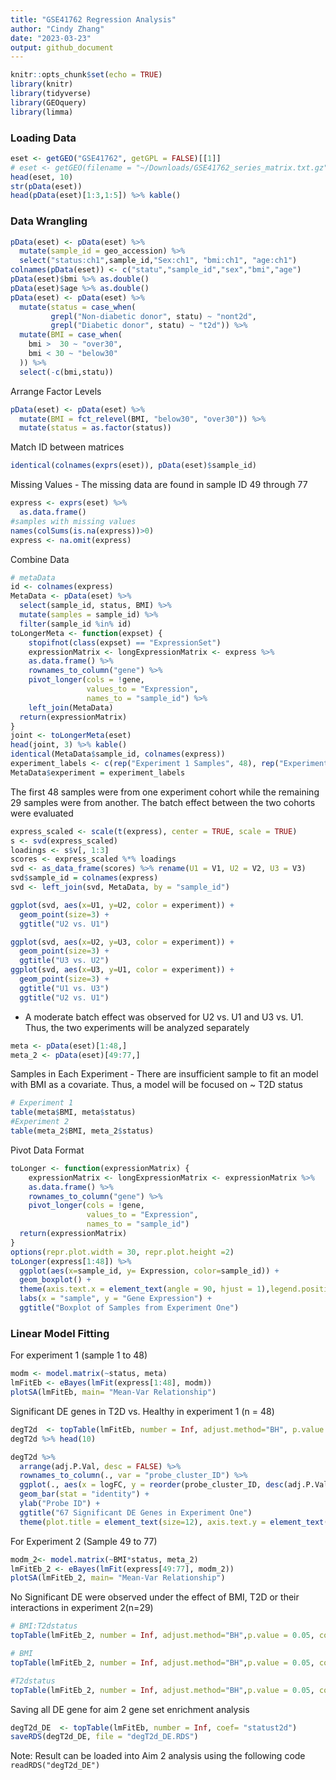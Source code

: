 ```yaml
---
title: "GSE41762 Regression Analysis"
author: "Cindy Zhang"
date: "2023-03-23"
output: github_document
---
```


```r
knitr::opts_chunk$set(echo = TRUE)
library(knitr)
library(tidyverse)
library(GEOquery)
library(limma)

```
### Loading Data
```r
eset <- getGEO("GSE41762", getGPL = FALSE)[[1]]
# eset <- getGEO(filename = "~/Downloads/GSE41762_series_matrix.txt.gz", getGPL = FALSE)
head(eset, 10)
str(pData(eset))
head(pData(eset)[1:3,1:5]) %>% kable()
```
### Data Wrangling
```r
pData(eset) <- pData(eset) %>%
  mutate(sample_id = geo_accession) %>% 
  select("status:ch1",sample_id,"Sex:ch1", "bmi:ch1", "age:ch1") 
colnames(pData(eset)) <- c("statu","sample_id","sex","bmi","age")
pData(eset)$bmi %>% as.double()
pData(eset)$age %>% as.double()
pData(eset) <- pData(eset) %>% 
  mutate(status = case_when(
         grepl("Non-diabetic donor", statu) ~ "nont2d",
         grepl("Diabetic donor", statu) ~ "t2d")) %>%
  mutate(BMI = case_when(
    bmi >  30 ~ "over30",
    bmi < 30 ~ "below30"
  )) %>% 
  select(-c(bmi,statu))
```
Arrange Factor Levels
```r
pData(eset) <- pData(eset) %>% 
  mutate(BMI = fct_relevel(BMI, "below30", "over30")) %>% 
  mutate(status = as.factor(status))
```
Match ID between matrices
```r
identical(colnames(exprs(eset)), pData(eset)$sample_id)
```
Missing Values
-   The missing data are found in sample ID 49 through 77
```r
express <- exprs(eset) %>% 
  as.data.frame() 
#samples with missing values 
names(colSums(is.na(express))>0)
express <- na.omit(express)
```
Combine Data
```r
# metaData
id <- colnames(express)
MetaData <- pData(eset) %>% 
  select(sample_id, status, BMI) %>% 
  mutate(samples = sample_id) %>% 
  filter(sample_id %in% id)
toLongerMeta <- function(expset) {
    stopifnot(class(expset) == "ExpressionSet")
    expressionMatrix <- longExpressionMatrix <- express %>% 
    as.data.frame() %>%
    rownames_to_column("gene") %>%
    pivot_longer(cols = !gene, 
                 values_to = "Expression",
                 names_to = "sample_id") %>%
    left_join(MetaData)
  return(expressionMatrix)
}
joint <- toLongerMeta(eset)
head(joint, 3) %>% kable()
identical(MetaData$sample_id, colnames(express))
experiment_labels <- c(rep("Experiment 1 Samples", 48), rep("Experiment 2 Samples", 29))
MetaData$experiment = experiment_labels
```
The first 48 samples were from one experiment cohort while the remaining 29 samples were from another. The batch effect between the two cohorts were evaluated   
```r
express_scaled <- scale(t(express), center = TRUE, scale = TRUE)
s <- svd(express_scaled)
loadings <- s$v[, 1:3]
scores <- express_scaled %*% loadings
svd <- as_data_frame(scores) %>% rename(U1 = V1, U2 = V2, U3 = V3) 
svd$sample_id = colnames(express)
svd <- left_join(svd, MetaData, by = "sample_id")

ggplot(svd, aes(x=U1, y=U2, color = experiment)) + 
  geom_point(size=3) +
  ggtitle("U2 vs. U1")

ggplot(svd, aes(x=U2, y=U3, color = experiment)) + 
  geom_point(size=3) +
  ggtitle("U3 vs. U2")
ggplot(svd, aes(x=U3, y=U1, color = experiment)) + 
  geom_point(size=3) +
  ggtitle("U1 vs. U3")
  ggtitle("U2 vs. U1")
```

- A moderate batch effect was observed for U2 vs. U1 and U3 vs. U1. Thus, the two experiments will be analyzed separately 

```r
meta <- pData(eset)[1:48,]
meta_2 <- pData(eset)[49:77,]
```
Samples in Each Experiment
- There are insufficient sample to fit an model with BMI as a covariate. Thus, a model will be focused on ~ T2D status

```r
# Experiment 1
table(meta$BMI, meta$status)
#Experiment 2
table(meta_2$BMI, meta_2$status)
```

Pivot Data Format
```r
toLonger <- function(expressionMatrix) {
    expressionMatrix <- longExpressionMatrix <- expressionMatrix %>% 
    as.data.frame() %>%
    rownames_to_column("gene") %>%
    pivot_longer(cols = !gene, 
                 values_to = "Expression",
                 names_to = "sample_id") 
  return(expressionMatrix)
}
options(repr.plot.width = 30, repr.plot.height =2)
toLonger(express[1:48]) %>% 
  ggplot(aes(x=sample_id, y= Expression, color=sample_id)) +
  geom_boxplot() + 
  theme(axis.text.x = element_text(angle = 90, hjust = 1),legend.position = "none") + 
  labs(x = "sample", y = "Gene Expression") +
  ggtitle("Boxplot of Samples from Experiment One")
```

### Linear Model Fitting

For experiment 1 (sample 1 to 48)
```r
modm <- model.matrix(~status, meta)
lmFitEb <- eBayes(lmFit(express[1:48], modm))
plotSA(lmFitEb, main= "Mean-Var Relationship")


```

Significant DE genes in T2D vs. Healthy in experiment 1 (n = 48)
```r
degT2d  <- topTable(lmFitEb, number = Inf, adjust.method="BH", p.value = 0.05, coef= "statust2d")
degT2d %>% head(10)

```

```r
degT2d %>% 
  arrange(adj.P.Val, desc = FALSE) %>%
  rownames_to_column(., var = "probe_cluster_ID") %>% 
  ggplot(., aes(x = logFC, y = reorder(probe_cluster_ID, desc(adj.P.Val)), fill = adj.P.Val )) +
  geom_bar(stat = "identity") +
  ylab("Probe ID") + 
  ggtitle("67 Significant DE Genes in Experiment One")
  theme(plot.title = element_text(size=12), axis.text.y = element_text(size = 10))
```

For Experiment 2 (Sample 49 to 77)
```r
modm_2<- model.matrix(~BMI*status, meta_2)
lmFitEb_2 <- eBayes(lmFit(express[49:77], modm_2))
plotSA(lmFitEb_2, main= "Mean-Var Relationship")
```

No Significant DE were observed under the effect of BMI, T2D or their interactions in experiment 2(n=29)
```r
# BMI:T2dstatus   
topTable(lmFitEb_2, number = Inf, adjust.method="BH",p.value = 0.05, coef= "BMIover30:statust2d")

# BMI  
topTable(lmFitEb_2, number = Inf, adjust.method="BH",p.value = 0.05, coef= "BMIover30")

#T2dstatus 
topTable(lmFitEb_2, number = Inf, adjust.method="BH",p.value = 0.05, coef= "statust2d")

```

Saving all DE gene for aim 2 gene set enrichment analysis
```r
degT2d_DE  <- topTable(lmFitEb, number = Inf, coef= "statust2d")
saveRDS(degT2d_DE, file = "degT2d_DE.RDS")
```
Note: Result can be loaded into Aim 2 analysis using the following code `readRDS("degT2d_DE")`
